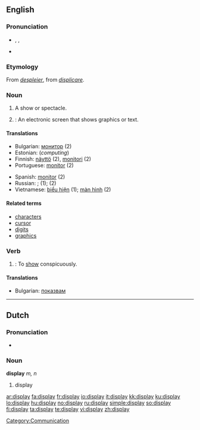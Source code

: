 {{wikipedia|dab=display}}
==English==

===Pronunciation===
* {{enPR|dĭsplā'}}, {{IPA|/dɪsˈpleɪ/}}, {{SAMPA|/dIs"pleI/}}
* {{rhymes|eɪ}}

===Etymology===
From {{etyl|fro}} ''[[despleier]]'', from {{etyl|la}} ''[[displicare]]''.

===Noun===
{{en-noun}}

# A show or spectacle.
# {{computing}}: An electronic screen that shows graphics or text.

====Translations====
{{top}}
* Bulgarian: [[монитор]] {{m}} (2)
* Estonian: {{t|et|kuvar}} (''computing'')
* Finnish: [[näyttö]] (2), [[monitori]] (2)
* Portuguese: [[monitor]] {{m}} (2)
{{mid}}
* Spanish: [[monitor]] {{m}} (2)
* Russian: {{t+|ru|показ|sc=Cyrl}}; {{t+|ru|шоу|sc=Cyrl}} (1); {{t+|ru|монитор|sc=Cyrl}} (2)
* Vietnamese: [[biểu hiện]] (1); [[màn hình]] (2)
{{bottom}}

====Related terms====
* [[character]]s
* [[cursor]]
* [[digit]]s
* [[graphics]]

===Verb===
{{en-verb}}

# {{transitive}}: To [[show]] conspicuously.

====Translations====

* Bulgarian: [[показвам]]

----

==Dutch==

===Pronunciation===
* {{IPA|/'dɪspleɪ/|lang=nl}}

===Noun===
'''display''' ''m, n''

# display

[[Category:Communication]]

[[ar:display]]
[[fa:display]]
[[fr:display]]
[[io:display]]
[[it:display]]
[[kk:display]]
[[ku:display]]
[[lo:display]]
[[hu:display]]
[[no:display]]
[[ru:display]]
[[simple:display]]
[[so:display]]
[[fi:display]]
[[ta:display]]
[[te:display]]
[[vi:display]]
[[zh:display]]
